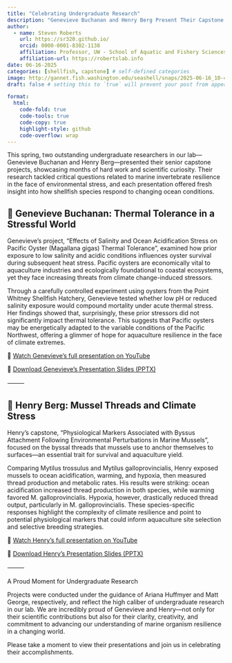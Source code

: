 ```yaml
---
title: "Celebrating Undergraduate Research"
description: "Genevieve Buchanan and Henry Berg Present Their Capstone Projects"
author:
  - name: Steven Roberts
    url: https://sr320.github.io/
    orcid: 0000-0001-8302-1138
    affiliation: Professor, UW - School of Aquatic and Fishery Sciences
    affiliation-url: https://robertslab.info
date: 06-16-2025
categories: [shellfish, capstone] # self-defined categories
image: http://gannet.fish.washington.edu/seashell/snaps/2025-06-16_10-44-13.png # finding a good image
draft: false # setting this to `true` will prevent your post from appearing on your listing page until you're ready!

format:
  html:
    code-fold: true
    code-tools: true
    code-copy: true
    highlight-style: github
    code-overflow: wrap
---
```


This spring, two outstanding undergraduate researchers in our lab—Genevieve Buchanan and Henry Berg—presented their senior capstone projects, showcasing months of hard work and scientific curiosity. Their research tackled critical questions related to marine invertebrate resilience in the face of environmental stress, and each presentation offered fresh insight into how shellfish species respond to changing ocean conditions.

## 🦪 Genevieve Buchanan: Thermal Tolerance in a Stressful World

Genevieve’s project, “Effects of Salinity and Ocean Acidification Stress on Pacific Oyster (Magallana gigas) Thermal Tolerance”, examined how prior exposure to low salinity and acidic conditions influences oyster survival during subsequent heat stress. Pacific oysters are economically vital to aquaculture industries and ecologically foundational to coastal ecosystems, yet they face increasing threats from climate change-induced stressors.

Through a carefully controlled experiment using oysters from the Point Whitney Shellfish Hatchery, Genevieve tested whether low pH or reduced salinity exposure would compound mortality under acute thermal stress. Her findings showed that, surprisingly, these prior stressors did not significantly impact thermal tolerance. This suggests that Pacific oysters may be energetically adapted to the variable conditions of the Pacific Northwest, offering a glimmer of hope for aquaculture resilience in the face of climate extremes.

🔗 [Watch Genevieve’s full presentation on YouTube](https://youtu.be/4Yz1z1yZRGQ)

📄 [Download Genevieve’s Presentation Slides (PPTX)](http://gannet.fish.washington.edu/seashell/snaps/Genevieve_Buchanan_-_Capstone_Presentation.pptx)

⸻

## 🧵 Henry Berg: Mussel Threads and Climate Stress

Henry’s capstone, “Physiological Markers Associated with Byssus Attachment Following Environmental Perturbations in Marine Mussels”, focused on the byssal threads that mussels use to anchor themselves to surfaces—an essential trait for survival and aquaculture yield.

Comparing Mytilus trossulus and Mytilus galloprovincialis, Henry exposed mussels to ocean acidification, warming, and hypoxia, then measured thread production and metabolic rates. His results were striking: ocean acidification increased thread production in both species, while warming favored M. galloprovincialis. Hypoxia, however, drastically reduced thread output, particularly in M. galloprovincialis. These species-specific responses highlight the complexity of climate resilience and point to potential physiological markers that could inform aquaculture site selection and selective breeding strategies.

🔗 [Watch Henry’s full presentation on YouTube](https://youtu.be/wkkv9eZpcik)

📄 [Download Henry’s Presentation Slides (PPTX)](http://gannet.fish.washington.edu/seashell/snaps/Marine_Mussels_Presentation.pptx)

⸻

A Proud Moment for Undergraduate Research

Projects were conducted under the guidance of Ariana Huffmyer and Matt George, respectively, and reflect the high caliber of undergraduate research in our lab. We are incredibly proud of Genevieve and Henry—not only for their scientific contributions but also for their clarity, creativity, and commitment to advancing our understanding of marine organism resilience in a changing world.

Please take a moment to view their presentations and join us in celebrating their accomplishments.